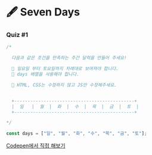 # 🖋  Seven Days

### Quiz #1

```javascript
/*

  다음과 같은 조건을 만족하는 주간 달력을 만들어 주세요!

  📌 일요일 부터 토요일까지 차례대로 보여져야 합니다.
  📌 days 배열을 사용해야 합니다.

  🚨 HTML, CSS는 수정하지 않고 JS만 수정해주세요.


  +---------------------------------------------+
  |  일   |  월  |  화  |  수  |  목  |  금  |  토  |
  +---------------------------------------------+

*/

const days = ["일", "월", "화", "수", "목", "금", "토"];
```

[Codepen에서 직접 해보기](https://codepen.io/vanillacoding/pen/jOaNRvX?editors=1010)